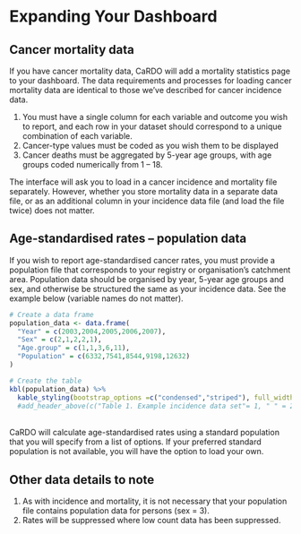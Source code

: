# Expanding Your Dashboard 

## Cancer mortality data

If you have cancer mortality data, CaRDO will add a mortality statistics page to your dashboard. The data requirements and processes for loading cancer mortality data are identical to those we’ve described for cancer incidence data.

1.	You must have a single column for each variable and outcome you wish to report, and each row in your dataset should correspond to a unique combination of each variable.
2.	Cancer-type values must be coded as you wish them to be displayed
3.	Cancer deaths must be aggregated by 5-year age groups, with age groups coded numerically from 1 – 18.

The interface will ask you to load in a cancer incidence and mortality file separately. However, whether you store mortality data in a separate data file, or as an additional column in your incidence data file (and load the file twice) does not matter. 

## Age-standardised rates – population data 

If you wish to report age-standardised cancer rates, you must provide a population file that corresponds to your registry or organisation’s catchment area. Population data should be organised by year, 5-year age groups and sex, and otherwise be structured the same as your incidence data. See the example below (variable names do not matter). 

```{r, echo=FALSE, message=FALSE, warning=FALSE}
# Create a data frame
population_data <- data.frame(
  "Year" = c(2003,2004,2005,2006,2007),
  "Sex" = c(2,1,2,2,1),
  "Age.group" = c(1,1,3,6,11),
  "Population" = c(6332,7541,8544,9198,12632)
)

# Create the table
kbl(population_data) %>%
  kable_styling(bootstrap_options =c("condensed","striped"), full_width = T, font_size = 14) 
  #add_header_above(c("Table 1. Example incidence data set"= 1, " " = 2, "Mortality (a)" = 2), font_size = 14)
```

<br>
CaRDO will calculate age-standardised rates using a standard population that you will specify from a list of options. If your preferred standard population is not available, you will have the option to load your own.  

## Other data details to note
1. As with incidence and mortality, it is not necessary that your population file contains population data for persons (sex = 3). 
2. Rates will be suppressed where low count data has been suppressed.


